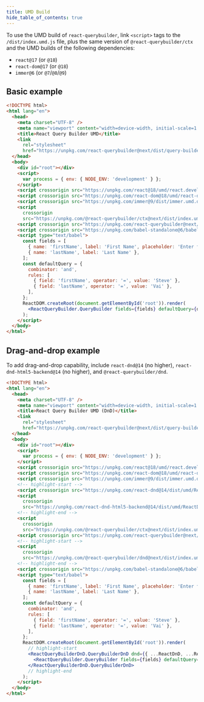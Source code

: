 ```yaml
---
title: UMD Build
hide_table_of_contents: true
---
```


To use the UMD build of `react-querybuilder`, link `<script>` tags to the `/dist/index.umd.js` file, plus the same version of `@react-querybuilder/ctx` and the UMD builds of the following dependencies:

- `react@17` (or `@18`)
- `react-dom@17` (or `@18`)
- `immer@6` (or `@7`/`@8`/`@9`)

## Basic example

```html
<!DOCTYPE html>
<html lang="en">
  <head>
    <meta charset="UTF-8" />
    <meta name="viewport" content="width=device-width, initial-scale=1.0" />
    <title>React Query Builder UMD</title>
    <link
      rel="stylesheet"
      href="https://unpkg.com/react-querybuilder@next/dist/query-builder.css" />
  </head>
  <body>
    <div id="root"></div>
    <script>
      var process = { env: { NODE_ENV: 'development' } };
    </script>
    <script crossorigin src="https://unpkg.com/react@18/umd/react.development.js"></script>
    <script crossorigin src="https://unpkg.com/react-dom@18/umd/react-dom.development.js"></script>
    <script crossorigin src="https://unpkg.com/immer@9/dist/immer.umd.development.js"></script>
    <script
      crossorigin
      src="https://unpkg.com/@react-querybuilder/ctx@next/dist/index.umd.js"></script>
    <script crossorigin src="https://unpkg.com/react-querybuilder@next/dist/index.umd.js"></script>
    <script crossorigin src="https://unpkg.com/babel-standalone@6/babel.min.js"></script>
    <script type="text/babel">
      const fields = [
        { name: 'firstName', label: 'First Name', placeholder: 'Enter first name' },
        { name: 'lastName', label: 'Last Name' },
      ];
      const defaultQuery = {
        combinator: 'and',
        rules: [
          { field: 'firstName', operator: '=', value: 'Steve' },
          { field: 'lastName', operator: '=', value: 'Vai' },
        ],
      };
      ReactDOM.createRoot(document.getElementById('root')).render(
        <ReactQueryBuilder.QueryBuilder fields={fields} defaultQuery={defaultQuery} />
      );
    </script>
  </body>
</html>
```

## Drag-and-drop example

To add drag-and-drop capability, include `react-dnd@14` (no higher), `react-dnd-html5-backend@14` (no higher), and `@react-querybuilder/dnd`.

```html
<!DOCTYPE html>
<html lang="en">
  <head>
    <meta charset="UTF-8" />
    <meta name="viewport" content="width=device-width, initial-scale=1.0" />
    <title>React Query Builder UMD (DnD)</title>
    <link
      rel="stylesheet"
      href="https://unpkg.com/react-querybuilder@next/dist/query-builder.css" />
  </head>
  <body>
    <div id="root"></div>
    <script>
      var process = { env: { NODE_ENV: 'development' } };
    </script>
    <script crossorigin src="https://unpkg.com/react@18/umd/react.development.js"></script>
    <script crossorigin src="https://unpkg.com/react-dom@18/umd/react-dom.development.js"></script>
    <script crossorigin src="https://unpkg.com/immer@9/dist/immer.umd.development.js"></script>
    <!-- highlight-start -->
    <script crossorigin src="https://unpkg.com/react-dnd@14/dist/umd/ReactDnD.min.js"></script>
    <script
      crossorigin
      src="https://unpkg.com/react-dnd-html5-backend@14/dist/umd/ReactDnDHTML5Backend.min.js"></script>
    <!-- highlight-end -->
    <script
      crossorigin
      src="https://unpkg.com/@react-querybuilder/ctx@next/dist/index.umd.js"></script>
    <script crossorigin src="https://unpkg.com/react-querybuilder@next/dist/index.umd.js"></script>
    <!-- highlight-start -->
    <script
      crossorigin
      src="https://unpkg.com/@react-querybuilder/dnd@next/dist/index.umd.js"></script>
    <!-- highlight-end -->
    <script crossorigin src="https://unpkg.com/babel-standalone@6/babel.min.js"></script>
    <script type="text/babel">
      const fields = [
        { name: 'firstName', label: 'First Name', placeholder: 'Enter first name' },
        { name: 'lastName', label: 'Last Name' },
      ];
      const defaultQuery = {
        combinator: 'and',
        rules: [
          { field: 'firstName', operator: '=', value: 'Steve' },
          { field: 'lastName', operator: '=', value: 'Vai' },
        ],
      };
      ReactDOM.createRoot(document.getElementById('root')).render(
        // highlight-start
        <ReactQueryBuilderDnD.QueryBuilderDnD dnd={{ ...ReactDnD, ...ReactDnDHTML5Backend }}>
          <ReactQueryBuilder.QueryBuilder fields={fields} defaultQuery={defaultQuery} />
        </ReactQueryBuilderDnD.QueryBuilderDnD>
        // highlight-end
      );
    </script>
  </body>
</html>
```
